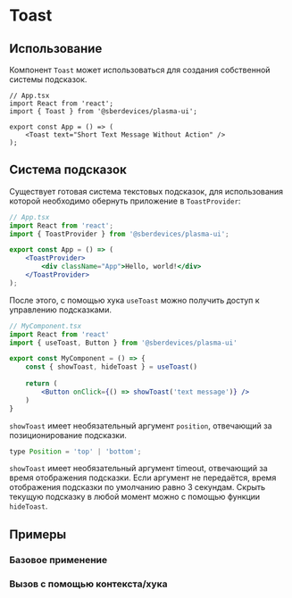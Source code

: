 



<Meta title="Controls/Toast" decorators={[InSpacing]} />

# Toast
<Description of={Toast} />
<Props of={Toast} />

## Использование
Компонент ``Toast`` может использоваться для создания собственной системы подсказок.  
```tsx
// App.tsx
import React from 'react';
import { Toast } from '@sberdevices/plasma-ui';

export const App = () => (
    <Toast text="Short Text Message Without Action" />
);
```

## Система подсказок
Существует готовая система текстовых подсказок,
для использования которой необходимо обернуть приложение в ``ToastProvider``:
```jsx
// App.tsx
import React from 'react';
import { ToastProvider } from '@sberdevices/plasma-ui';

export const App = () => (
    <ToastProvider>
        <div className="App">Hello, world!</div>
    </ToastProvider>
);
```

После этого, с помощью хука ``useToast`` можно получить доступ к управлению подсказками.

```jsx
// MyComponent.tsx
import React from 'react'
import { useToast, Button } from '@sberdevices/plasma-ui'

export const MyComponent = () => {
    const { showToast, hideToast } = useToast()
    
    return (
        <Button onClick={() => showToast('text message')} />
    )
}
```

``showToast`` имеет необязательный аргумент ``position``, отвечающий за позиционирование подсказки.
```jsx
type Position = 'top' | 'bottom';
```

``showToast`` имеет необязательный аргумент timeout, отвечающий за время отображения подсказки.
Если аргумент не передаётся, время отображения подсказки по умолчанию равно 3 секундам. 
Скрыть текущую подсказку в любой момент можно с помощью функции ``hideToast``.  

## Примеры

### Базовое применение
<Canvas>
    <Story name="ToastComponent" story={stories.ToastComponent} />
</Canvas>

### Вызов с помощью контекста/хука
<Canvas>
    <Story name="ToastContext" story={stories.ToastContext} />
</Canvas>
